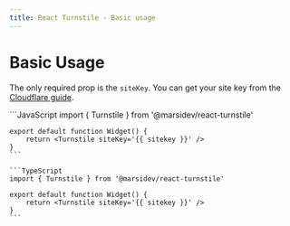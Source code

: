 ```yaml
---
title: React Turnstile - Basic usage
---
```


# Basic Usage

The only required prop is the `siteKey`. You can get your site key from the [Cloudflare guide](https://developers.cloudflare.com/turnstile/get-started/).

<CodeGroup>
  ```JavaScript
	import { Turnstile } from '@marsidev/react-turnstile'

	export default function Widget() {
		return <Turnstile siteKey='{{ sitekey }}' />
	}
	```

	```TypeScript
	import { Turnstile } from '@marsidev/react-turnstile'

	export default function Widget() {
		return <Turnstile siteKey='{{ sitekey }}' />
	}
	```
</CodeGroup>
